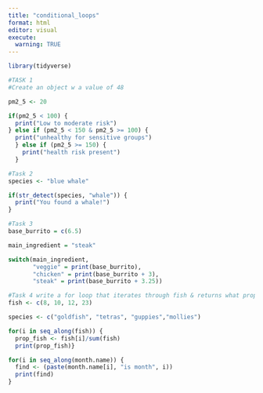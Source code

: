 ```yaml
---
title: "conditional_loops"
format: html
editor: visual
execute:
  warning: TRUE
---
```


```r
library(tidyverse)
```

```r
#TASK 1
#Create an object w a value of 48

pm2_5 <- 20

if(pm2_5 < 100) {
  print("Low to moderate risk")
} else if (pm2_5 < 150 & pm2_5 >= 100) {
  print("unhealthy for sensitive groups")
  } else if (pm2_5 >= 150) {
    print("health risk present")
  }

```

```r
#Task 2
species <- "blue whale"

if(str_detect(species, "whale")) {
  print("You found a whale!")
}
```

```r
#Task 3
base_burrito = c(6.5)

main_ingredient = "steak"

switch(main_ingredient,
       "veggie" = print(base_burrito),
       "chicken" = print(base_burrito + 3),
       "steak" = print(base_burrito + 3.25))

```

```r
#Task 4 write a for loop that iterates through fish & returns what proportion of total fish in the tank that are that species
fish <- c(8, 10, 12, 23)

species <- c("goldfish", "tetras", "guppies","mollies")

for(i in seq_along(fish)) {
  prop_fish <- fish[i]/sum(fish)
  print(prop_fish)}

```

```r

for(i in seq_along(month.name)) {
  find <- (paste(month.name[i], "is month", i))
  print(find)
}
```
